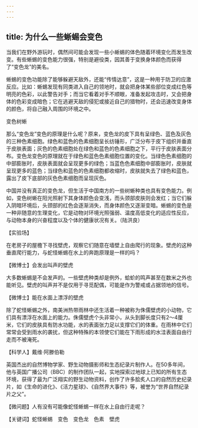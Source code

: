 ```yaml
---
---
---
```

title: 为什么一些蜥蜴会变色
---




当我们在野外游玩时，偶然间可能会发现一些小蜥蜴的体色随着环境变化而发生改变。有些蜥蜴的变色能力很强，特别是避役类，因其善于变换身体颜色而获得了“变色龙”的美名。

蜥蜴的变色功能除了能够躲避天敌外，还能“传情达意”，这是一种用于防卫的应激反应。比如：蜥蜴发现有同类进入自己的领地时，就会把身体某些部位变成红色等明亮的色彩，以此警告对手；而当它看着对手不顺眼，准备发起攻击时，又会把身体的色彩变成暗色；它在逃避天敌的侵犯或接近自己的猎物时，还会迅速改变身体的颜色，将自己融入周围的环境之中。

变色树蜥



那么“变色龙”变色的原理是什么呢？原来，变色龙的皮下具有呈绿色、蓝色及灰色的三种色素细胞。绿色和蓝色的色素细胞呈长纺锤形，广泛分布于皮下组织并垂直于皮肤表面；灰色的色素细胞处在绿色和蓝色的色素细胞之下，平行于皮肤表面分布。变色龙变色的原理就在于绿色和蓝色色素细胞位置的变化。当绿色色素细胞的中部膨胀时，皮肤表面就会呈现更多的绿色；当蓝色色素细胞中部膨胀时，皮肤就呈现更多的蓝色；当绿色和蓝色的色素细胞都收缩时，皮肤就失去了绿色和蓝色，露出了皮下底部的灰色色素细胞而呈现灰色。



中国并没有真正的变色龙，但生活于中国南方的一些树蜥种类也具有变色能力。例如，变色树蜥在阳光照射下其身体颜色会变浅，而头颈部皮肤则会发红；当它们躲入阴暗环境后，头颈部的红色会逐渐消失，而身体颜色又逐渐变暗。蜥蜴的变色是一种非随意的生理变化，它是动物对环境光照强弱、温度高低变化的适应性反应，与动物本身的兴奋程度以及个体的健康状况有关。（陆洪良）





【实验场】

在老房子的屋檐下寻找壁虎，观察它们随意在墙壁上自由爬行的现象。壁虎的这种垂直爬行能力，与蛇怪蜥蜴在水上的奔跑原理是一样的吗？

【微博士】会发出叫声的壁虎

大多数蜥蜴是不会发声的。一些壁虎种类却是例外，蛤蚧的鸣声甚至在数米之外也能听见。壁虎的叫声并不是仅用于寻觅配偶，可能是作为警戒或占据领地的信号。

【微博士】能在水面上漂浮的壁虎

除了蛇怪蜥蜴之外，南美洲热带雨林中还生活着一种被称为侏儒壁虎的小动物，它们具有漂浮在水面上的能力。侏儒壁虎个头非常小，从头到脚长度只有2～4厘米，它们的皮肤具有防水功能，水的表面张力足以支撑它们的体重。在雨林中它们常常会受到雨水的袭扰，但这种特殊的本领使它们能在下雨形成的水洼表面自由行走而不被淹死。

【科学人】戴维·阿滕伯勒

英国杰出的自然博物学家、野生动物摄影师和生态纪录片制作人。在50多年间，他与英国广播公司（BBC）的制作团队一起，实地探索过地球上已知的所有生态环境，获得了最为广泛翔实的野生动物资料，创作了许多脍炙人口的自然历史纪录片，如《生命的进化》、《活力星球》、《自然界大事件》等，被誉为“世界自然纪录片之父”。

【微问题】人有没有可能像蛇怪蜥蜴一样在水上自由行走呢？

【关键词】蛇怪蜥蜴　变色　变色龙　色素　壁虎